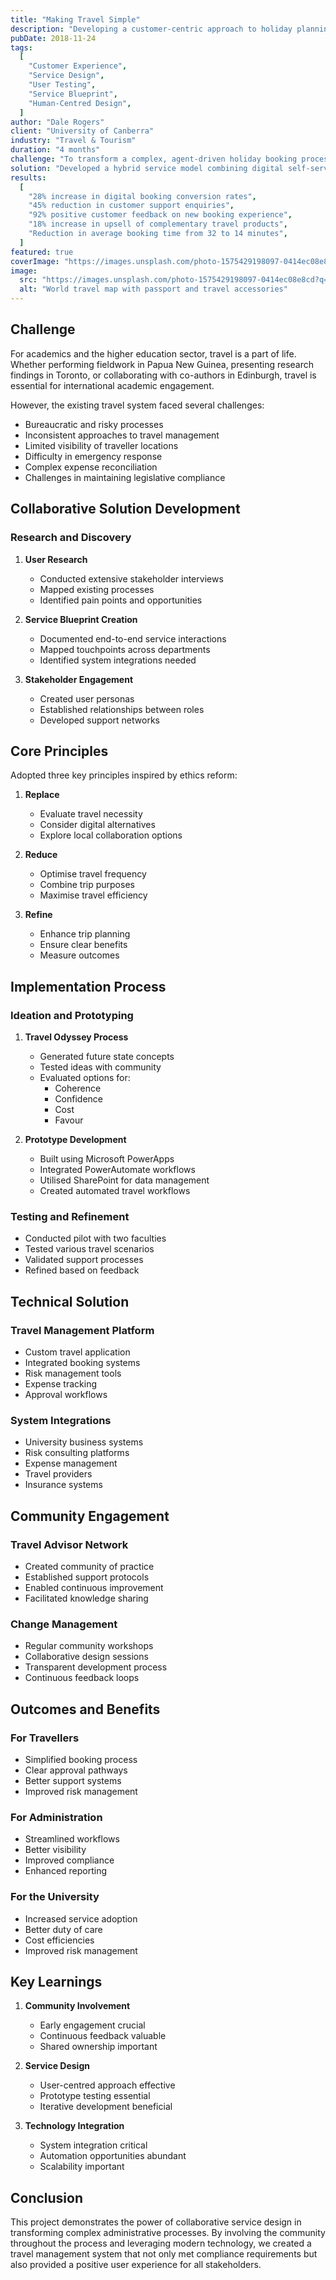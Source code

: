 ```yaml
---
title: "Making Travel Simple"
description: "Developing a customer-centric approach to holiday planning through human-centred service design."
pubDate: 2018-11-24
tags:
  [
    "Customer Experience",
    "Service Design",
    "User Testing",
    "Service Blueprint",
    "Human-Centred Design",
  ]
author: "Dale Rogers"
client: "University of Canberra"
industry: "Travel & Tourism"
duration: "4 months"
challenge: "To transform a complex, agent-driven holiday booking process into a simple, customer-led digital journey while maintaining the value of personalised service."
solution: "Developed a hybrid service model combining digital self-service tools with contextual human support, based on extensive customer research and journey mapping."
results:
  [
    "28% increase in digital booking conversion rates",
    "45% reduction in customer support enquiries",
    "92% positive customer feedback on new booking experience",
    "18% increase in upsell of complementary travel products",
    "Reduction in average booking time from 32 to 14 minutes",
  ]
featured: true
coverImage: "https://images.unsplash.com/photo-1575429198097-0414ec08e8cd?q=80&w=2070&auto=format&fit=crop"
image:
  src: "https://images.unsplash.com/photo-1575429198097-0414ec08e8cd?q=80&w=2070&auto=format&fit=crop"
  alt: "World travel map with passport and travel accessories"
---
```


## Challenge

For academics and the higher education sector, travel is a part of life. Whether performing fieldwork in Papua New Guinea, presenting research findings in Toronto, or collaborating with co-authors in Edinburgh, travel is essential for international academic engagement.

However, the existing travel system faced several challenges:

- Bureaucratic and risky processes
- Inconsistent approaches to travel management
- Limited visibility of traveller locations
- Difficulty in emergency response
- Complex expense reconciliation
- Challenges in maintaining legislative compliance

## Collaborative Solution Development

### Research and Discovery

1. **User Research**
   - Conducted extensive stakeholder interviews
   - Mapped existing processes
   - Identified pain points and opportunities

2. **Service Blueprint Creation**
   - Documented end-to-end service interactions
   - Mapped touchpoints across departments
   - Identified system integrations needed

3. **Stakeholder Engagement**
   - Created user personas
   - Established relationships between roles
   - Developed support networks

## Core Principles

Adopted three key principles inspired by ethics reform:

1. **Replace**
   - Evaluate travel necessity
   - Consider digital alternatives
   - Explore local collaboration options

2. **Reduce**
   - Optimise travel frequency
   - Combine trip purposes
   - Maximise travel efficiency

3. **Refine**
   - Enhance trip planning
   - Ensure clear benefits
   - Measure outcomes

## Implementation Process

### Ideation and Prototyping

1. **Travel Odyssey Process**
   - Generated future state concepts
   - Tested ideas with community
   - Evaluated options for:
     - Coherence
     - Confidence
     - Cost
     - Favour

2. **Prototype Development**
   - Built using Microsoft PowerApps
   - Integrated PowerAutomate workflows
   - Utilised SharePoint for data management
   - Created automated travel workflows

### Testing and Refinement

- Conducted pilot with two faculties
- Tested various travel scenarios
- Validated support processes
- Refined based on feedback

## Technical Solution

### Travel Management Platform

- Custom travel application
- Integrated booking systems
- Risk management tools
- Expense tracking
- Approval workflows

### System Integrations

- University business systems
- Risk consulting platforms
- Expense management
- Travel providers
- Insurance systems

## Community Engagement

### Travel Advisor Network

- Created community of practice
- Established support protocols
- Enabled continuous improvement
- Facilitated knowledge sharing

### Change Management

- Regular community workshops
- Collaborative design sessions
- Transparent development process
- Continuous feedback loops

## Outcomes and Benefits

### For Travellers

- Simplified booking process
- Clear approval pathways
- Better support systems
- Improved risk management

### For Administration

- Streamlined workflows
- Better visibility
- Improved compliance
- Enhanced reporting

### For the University

- Increased service adoption
- Better duty of care
- Cost efficiencies
- Improved risk management

## Key Learnings

1. **Community Involvement**
   - Early engagement crucial
   - Continuous feedback valuable
   - Shared ownership important

2. **Service Design**
   - User-centred approach effective
   - Prototype testing essential
   - Iterative development beneficial

3. **Technology Integration**
   - System integration critical
   - Automation opportunities abundant
   - Scalability important

## Conclusion

This project demonstrates the power of collaborative service design in transforming complex administrative processes. By involving the community throughout the process and leveraging modern technology, we created a travel management system that not only met compliance requirements but also provided a positive user experience for all stakeholders.

